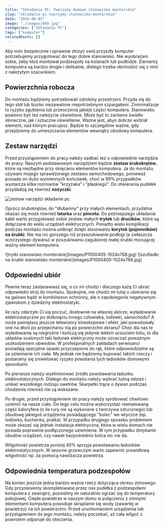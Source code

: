 ```yaml
---
title: "Składanie PC: Tworzymy domowe stanowisko monterskie"
slug: "skladanie-pc-tworzymy-stanowisko-monterskie"
date: "2019-08-03"
image: "./images/049.jpg"
categories: ["Składanie PC"]
tags: ["komputer"]
relatedPosts: []
---
```


Aby móc bezpiecznie i sprawnie złożyć swój przyszły komputer potrzebujemy przygotować do tego dobre stanowisko. Nie wyobrażam sobie, żeby ktoś montował podzespoły na kolanach lub podłodze. Elementy komputera są bardzo drogie i delikatne, dlatego trzeba obchodzić się z nimi z należytym szacunkiem.

## Powierzchnia robocza

Do montażu będziemy potrzebowali odrobiny przestrzeni. Przyda się do tego stół lub biurko niezawalone niepotrzebnymi szpargałami. Zminimalizuje to ryzyko zgubienia lub przeoczenia jakiejś części komputera. Stanowisko powinno być też należycie oświetlone. Może być to zarówno światło słoneczne, jak i sztuczne oświetlenie. Ważne jest, abyś dobrze widział element, nad którym pracujesz. Będzie to szczególnie ważne, gdy przejdziemy do umieszczania elementów wewnątrz obudowy komputera.

## Zestaw narzędzi

Przed przystąpieniem do pracy należy zadbać też o odpowiednie narzędzia do pracy. Naszym podstawowym narzędziem będzie **zestaw śrubokrętów**, które są niezbędne przy skręcaniu elementów komputera. Ja do montażu używam mojego sprawdzonego zestawu samochodowego, ponieważ posiada on dużo wymiennych końcówek, choć w 99% przypadków wystarcza kilka rozmiarów "krzyżaka" i "płaskiego". Do otwierania pudełek przydadzą się również **nożyczki**.

![zestaw narzędzi składanie pc](images/P1000402.jpg)

Oprócz śrubokrętów, do "dłubaniny" przy małych elementach, przydatna okazać się może również **latarka** oraz **pinceta**. Do późniejszego układania kabli warto przygotować sobie zestaw małych **trytek** lub **drucików**, które są dołączane do wielu urządzeń elektrycznych. Ponadto wielu komplikacji podczas montażu można uniknąć dzięki stosowaniu **korytek (pojemników) na śrubki**. Nie ma nic gorszego niż przeszukiwanie podłogi (a zwłaszcza wzorzystego dywanu) w poszukiwaniu zagubionej małej śrubki mocującej ważny element komputera.

<Gallery>
![trytki stanowisko monterskie](images/P1000405-1024x768.jpg)
![szufladki na śrubki stanowisko monterskie](images/P1000400-1024x768.jpg)
</Gallery>

## Odpowiedni ubiór

Pewnie teraz zastanawiasz się, o co mi chodzi i dlaczego każę Ci ubrać odpowiedni strój do montażu. Spokojnie, nie chodzi mi tutaj o ubieranie się na galowo bądź w kombinezon ochronny, ale o zapobieganie negatywnym zjawiskom z dziedziny elektrostatyki.

Ile razy zdarzyło Ci się poczuć, dosłownie na własnej skórze, wyładowanie elektrostatyczne po dotknięciu innego człowieka, lodówki, samochodu? A może pamiętasz jeszcze telewizory kineskopowe i efekt, jaki powodowały one na dłoni po przejechaniu nią po powierzchni ekranu? Choć dla nas te wyładowania są niegroźne i kończą się jedynie lekkim uczuciem bólu, to dla układów scalonych taki ładunek elektryczny może oznaczać poważnym uszkodzeniem obwodów. W profesjonalnych zakładach serwisanci posiadają specjalne opaski przyczepione do rąk, które odpowiedzialne są za uziemianie ich ciała. My jednak nie będziemy kupować takich rzeczy i postaramy się zniwelować ryzyko powstania tych ładunków domowymi sposobami.

Po pierwsze należy wyeliminować źródło powstawania ładunku elektrostatycznych. Dlatego do montażu należy wybrać luźną odzież i unikać wszelkiego rodzaju swetrów. Skarpetki trące o dywan podczas chodzenia również nie są wskazane.

Po drugie, przed przystąpieniem do pracy należy spróbować chwilowo uziemić na nasze ciało. Do tego celu można wykorzystać niemalowaną część kaloryfera (o ile rury nie są wykonane z tworzywa sztucznego) lub obudowę jakiegoś urządzenia posiadającego "bolec" we wtyczce (np. lodówka, kuchenka, pralka). W przypadku drugiego sposobu problemem może okazać się jednak instalacja elektryczna, która w wielu domach nie posiada poprawnie podłączonego uziemienia. W tym przypadku dotykanie obudów urządzeń, czy nawet bezpośrednio bolca nic nie da.

<InfoBlock>Wilgotność powietrza poniżej 40% sprzyja powstawaniu ładunków elektrostatycznych. W sezonie grzewczym warto zapewnić prawidłową wilgotność np. za pomocą nawilżacza powietrza.</InfoBlock>

## Odpowiednia temperatura podzespołów

Na koniec jeszcze jedna bardzo ważna rzecz dotycząca okresu zimowego. Gdy przyniesiemy skompletowane przez nas pudełka z podzespołami komputera z zewnątrz, pozwólmy im naturalnie ogrzać się do temperatury pokojowej. Ciepłe powietrze w naszym domu w połączeniu z zimnymi elementami komputera powoduje skraplanie się wody (zawartej w powietrzu) na ich powierzchni. Przed uruchomieniem urządzenia lub przystąpieniem do jego montażu, należy poczekać, aż cała wilgoć z powrotem odparuje do otoczenia.

<AssemblingPcFooter nextPost='/skladanie-pc-przygotowujemy-obudowe-i-plyte-glowna/'/>
